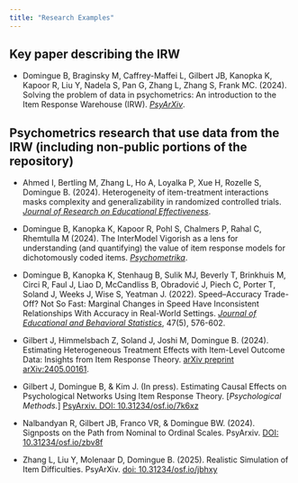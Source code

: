 ```yaml
---
title: "Research Examples"
---
```


## Key paper describing the IRW

* Domingue B, Braginsky M, Caffrey-Maffei L, Gilbert JB, Kanopka K, Kapoor R, Liu Y, Nadela S, Pan G, Zhang L, Zhang S, Frank MC. (2024). Solving the problem of data in psychometrics: An introduction to the Item Response Warehouse  (IRW). [*PsyArXiv*](https://osf.io/preprints/psyarxiv/7bd54). 

## Psychometrics research that use data from the IRW (including non-public portions of the repository)

* Ahmed I, Bertling M, Zhang L, Ho A, Loyalka P, Xue H, Rozelle S, Domingue B. (2024). Heterogeneity of item-treatment interactions masks complexity and generalizability in randomized controlled trials. [*Journal of Research on Educational Effectiveness*](https://www.tandfonline.com/doi/full/10.1080/19345747.2024.2361337?src=exp-la).

* Domingue B, Kanopka K, Kapoor R, Pohl S, Chalmers P, Rahal C, Rhemtulla M (2024). The InterModel Vigorish as a lens for understanding (and quantifying) the value of item response models for dichotomously coded items. [*Psychometrika*](https://link.springer.com/article/10.1007/s11336-024-09977-2?_gl=1*tv548f*_up*MQ..&gclid=CjwKCAjwyJqzBhBaEiwAWDRJVOvvffSrShhfyGhjj3omsovZJHMQiSqzQLoT2ItQQAemPdVinmFZFBoC9vYQAvD_BwE). 

* Domingue B, Kanopka K, Stenhaug B, Sulik MJ, Beverly T, Brinkhuis M, Circi R, Faul J, Liao D, McCandliss B, Obradović J, Piech C, Porter T, Soland J, Weeks J, Wise S, Yeatman J. (2022). Speed–Accuracy Trade-Off? Not So Fast: Marginal Changes in Speed Have Inconsistent Relationships With Accuracy in Real-World Settings. [*Journal of Educational and Behavioral Statistics*](https://journals.sagepub.com/doi/full/10.3102/10769986221099906), 47(5), 576-602.

* Gilbert J, Himmelsbach Z, Soland J, Joshi M,  Domingue B. (2024). Estimating Heterogeneous Treatment Effects with Item-Level Outcome Data: Insights from Item Response Theory. [arXiv preprint arXiv:2405.00161](https://arxiv.org/abs/2405.00161).

* Gilbert J, Domingue B, & Kim J. (In press). Estimating Causal Effects on Psychological Networks Using Item Response Theory. [*Psychological Methods.*] [PsyArxiv. DOI: 10.31234/osf.io/7k6xz](https://doi.org/10.31234/osf.io/7k6xz)

* Nalbandyan R, Gilbert JB, Franco VR, & Domingue BW. (2024). Signposts on the Path from Nominal to Ordinal Scales. PsyArxiv. [DOI: 10.31234/osf.io/zbv8f](https://doi.org/10.31234/osf.io/zbv8f)

* Zhang L, Liu Y, Molenaar D, Domingue B. (2025). Realistic Simulation of Item Difficulties. PsyArXiv. [doi: 10.31234/osf.io/jbhxy](https://osf.io/preprints/psyarxiv/jbhxy_v1)

